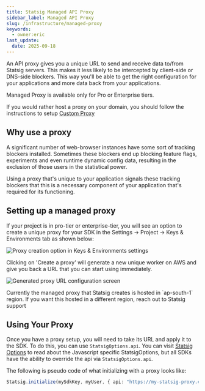 ```yaml
---
title: Statsig Managed API Proxy
sidebar_label: Managed API Proxy
slug: /infrastructure/managed-proxy
keywords:
  - owner:eric
last_update:
  date: 2025-09-18
---
```


An API proxy gives you a unique URL to send and receive data to/from Statsig servers.  This makes it less likely to be intercepted by client-side or DNS-side blockers.  This way you'll be able to get the right configuration for your applications and more data back from your applications.

<Info>
Managed Proxy is available only for Pro or Enterprise tiers.

If you would rather host a proxy on your domain, you should follow the instructions to setup [Custom Proxy](/custom_proxy)
</Info>

## Why use a proxy
A significant number of web-browser instances have some sort of tracking blockers installed. Sometimes these blockers end up blocking feature flags, experiments and even runtime dynamic config data, resulting in the exclusion of those users in the statistical power.

Using a proxy that's unique to your application signals these tracking blockers that this is a necessary component of your application that's required for its functioning.

## Setting up a managed proxy

If your project is in pro-tier or enterprise-tier, you will see an option to create a unique proxy for your SDK in the Settings -> Project -> Keys & Environments tab as shown below:

![Proxy creation option in Keys & Environments settings](https://github.com/statsig-io/.github/assets/74588208/5eec435d-8221-4f8c-a8e8-70b4f67e771c)

Clicking on 'Create a proxy' will generate a new unique worker on AWS and give you back a URL that you can start using immediately.

![Generated proxy URL configuration screen](https://github.com/statsig-io/.github/assets/74588208/0de0509c-1411-4ee4-9a0c-e533ef3fce01)

<Info>
Currently the managed proxy that Statsig creates is hosted in `ap-south-1` region.  If you want this hosted in a different region, reach out to Statsig support
</Info>

## Using Your Proxy

Once you have a proxy setup, you will need to take its URL and apply it to the SDK. To do this, you can use `StatsigOptions.api`. You can visit [Statsig Options](/client/javascript-sdk#statsig-options) to read about the Javascript specific StatsigOptions, but all SDKs have the ability to override the api via `StatsigOptions.api`.

The following is pseudo code of what initializing with a proxy looks like:

```typescript
Statsig.initialize(mySdkKey, myUser, { api: "https://my-statsig-proxy.com/v1" });
```
